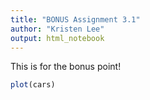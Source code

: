 ```yaml
---
title: "BONUS Assignment 3.1"
author: "Kristen Lee"
output: html_notebook
---
```

This is for the bonus point!

```r
plot(cars)
```

